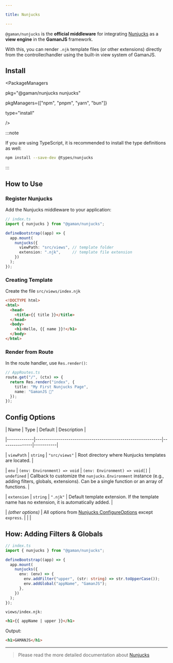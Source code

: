 ```yaml
---

title: Nunjucks

---
```


`@gaman/nunjucks` is the **official middleware** for integrating [Nunjucks](https://mozilla.github.io/nunjucks/) as a **view engine** in the **GamanJS** framework.

With this, you can render `.njk` template files (or other extensions) directly from the controller/handler using the built-in view system of GamanJS.

## Install


<PackageManagers

  pkg="@gaman/nunjucks nunjucks"

  pkgManagers={["npm", "pnpm", "yarn", "bun"]}

  type="install"

 />

:::note

If you are using TypeScript, it is recommended to install the type definitions as well:

 ```bash
 npm install --save-dev @types/nunjucks
 ```

:::

## How to Use

### Register Nunjucks

Add the Nunjucks middleware to your application:

 ```ts
 // index.ts
 import { nunjucks } from "@gaman/nunjucks";

 defineBootstrap((app) => {
   app.mount(
     nunjucks({
       viewPath: "src/views", // template folder
       extension: ".njk",     // template file extension
     })
   );
 });
 ```

### Creating Template

Create the file `src/views/index.njk`

 ```html
 <!DOCTYPE html>
 <html>
   <head>
     <title>{{ title }}</title>
   </head>
   <body>
     <h1>Hello, {{ name }}!</h1>
   </body>
 </html>
 ```

### Render from Route

In the route handler, use `Res.render()`:

 ```ts
 // AppRoutes.ts
 route.get("/", (ctx) => {
   return Res.render("index", {
     title: "My First Nunjucks Page",
     name: "GamanJS 🚀"
   });
 });
 ```

## Config Options

| Name        | Type                                                        | Default       | Description |

|-------------|-------------------------------------------------------------|---------------|-----------|

| `viewPath`  | `string`                                                    | `"src/views"` | Root directory where Nunjucks templates are located. |

| `env`       | `(env: Environment) => void` \| `(env: Environment) => void[]` | `undefined`   | Callback to customize the `nunjucks.Environment` instance (e.g., adding filters, globals, extensions). Can be a single function or an array of functions. |

| `extension` | `string`                                                    | `".njk"`      | Default template extension. If the template name has no extension, it is automatically added. |

| *(other options)* | All options from [Nunjucks ConfigureOptions](https://mozilla.github.io/nunjucks/api.html#configure) except `express`. | | |

## How: Adding Filters & Globals

 ```ts
 // index.ts
 import { nunjucks } from "@gaman/nunjucks";

 defineBootstrap((app) => {
   app.mount(
     nunjucks({
       env: (env) => {
         env.addFilter("upper", (str: string) => str.toUpperCase());
         env.addGlobal("appName", "GamanJS");
       },
     })
   );
 });
 ```

`views/index.njk:`

 ```html
 <h1>{{ appName | upper }}</h1>
 ```

Output:

 ```html
 <h1>GAMANJS</h1>
 ```

---

> Please read the more detailed documentation about [Nunjucks](https://mozilla.github.io/nunjucks)